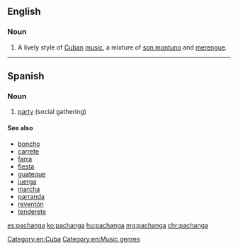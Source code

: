 ==English==
{{wikipedia}}

===Noun===
{{en-noun|-}}

# A lively style of [[Cuba]]n [[music]], a mixture of [[son montuno]] and [[merengue]].

[[Category:en:Cuba]]
[[Category:en:Music genres]]

----

==Spanish==

===Noun===
{{es-noun|f}}

# [[party]] (social gathering)

====See also====
* [[boncho]] {{g|m}}
* [[carrete]] {{g|m}}
* [[farra]] {{g|f}}
* [[fiesta]] {{g|f}}
* [[guateque]] {{g|m}}
* [[juerga]] {{g|f}}
* [[marcha]] {{g|f}}
* [[parranda]] {{g|f}}
* [[reventón]] {{g|m}}
* [[tenderete]] {{g|m}}

[[es:pachanga]]
[[ko:pachanga]]
[[hu:pachanga]]
[[mg:pachanga]]
[[chr:pachanga]]